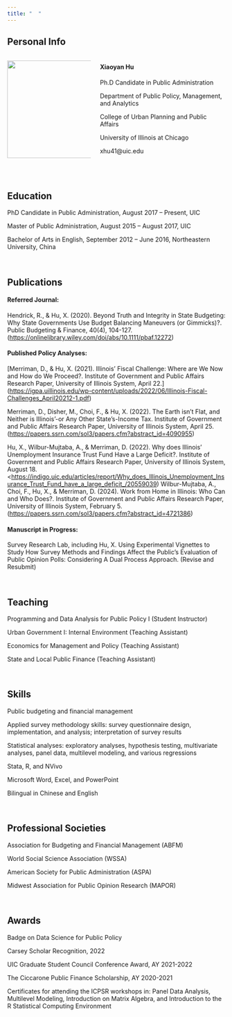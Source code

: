 ```yaml
---
title: "  "
---
```


## **Personal Info**

::: columns
::: {.column width="40%"}
![](photoxh_9842.jpg){width="225"}
:::

::: {.column width="60%"}
#### **Xiaoyan Hu**

<div>

Ph.D Candidate in Public Administration

Department of Public Policy, Management, and Analytics

College of Urban Planning and Public Affairs

University of Illinois at Chicago

xhu41\@uic.edu

</div>
:::
:::

\

## **Education**

PhD Candidate in Public Administration, August 2017 – Present, UIC

Master of Public Administration, August 2015 – August 2017, UIC

Bachelor of Arts in English, September 2012 – June 2016, Northeastern University, China

\

## **Publications**

#### Referred Journal:

Hendrick, R., & Hu, X. (2020). Beyond Truth and Integrity in State Budgeting: Why State Governments Use Budget Balancing Maneuvers (or Gimmicks)?. Public Budgeting & Finance, 40(4), 104-127. (<https://onlinelibrary.wiley.com/doi/abs/10.1111/pbaf.12272>)

#### Published Policy Analyses:

[Merriman, D., & Hu, X. (2021). Illinois’ Fiscal Challenge: Where are We Now and How do We Proceed?. Institute of Government and Public Affairs Research Paper, University of Illinois System, April 22.]
(<https://igpa.uillinois.edu/wp-content/uploads/2022/06/Illinois-Fiscal-Challenges_April20212-1.pdf>)

Merriman, D., Disher, M., Choi, F., & Hu, X. (2022). The Earth isn't Flat, and Neither is Illinois'-or Any Other State's-Income Tax. Institute of Government and Public Affairs Research Paper, University of Illinois System, April 25. (<https://papers.ssrn.com/sol3/papers.cfm?abstract_id=4090955>)

Hu, X., Wilbur-Mujtaba, A., & Merriman, D. (2022). Why does Illinois' Unemployment Insurance Trust Fund Have a Large Deficit?. Institute of Government and Public Affairs Research Paper, University of Illinois System, August 18.
<<https://indigo.uic.edu/articles/report/Why_does_Illinois_Unemployment_Insurance_Trust_Fund_have_a_large_deficit_/20559039>)
Wilbur-Mujtaba, A., Choi, F., Hu, X., & Merriman, D. (2024). Work from Home in Illinois: Who Can and Who Does?. Institute of Government and Public Affairs Research Paper, University of Illinois System, February 5. (<https://papers.ssrn.com/sol3/papers.cfm?abstract_id=4721386>)

#### Manuscript in Progress:

Survey Research Lab, including Hu, X. Using Experimental Vignettes to Study How Survey Methods and Findings Affect the Public’s Evaluation of Public Opinion Polls: Considering A Dual Process Approach. (Revise and Resubmit)

\

## **Teaching**

Programming and Data Analysis for Public Policy I (Student Instructor)

Urban Government I: Internal Environment (Teaching Assistant)

Economics for Management and Policy (Teaching Assistant)

State and Local Public Finance (Teaching Assistant)

\

## **Skills**

Public budgeting and financial management

Applied survey methodology skills: survey questionnaire design, implementation, and analysis; interpretation of survey results

Statistical analyses: exploratory analyses, hypothesis testing, multivariate analyses, panel data, multilevel modeling, and various regressions

Stata, R, and NVivo

Microsoft Word, Excel, and PowerPoint

Bilingual in Chinese and English

\

## **Professional Societies**

Association for Budgeting and Financial Management (ABFM)

World Social Science Association (WSSA)

American Society for Public Administration (ASPA)

Midwest Association for Public Opinion Research (MAPOR)

\

## **Awards**

Badge on Data Science for Public Policy

Carsey Scholar Recognition, 2022

UIC Graduate Student Council Conference Award, AY 2021-2022

The Ciccarone Public Finance Scholarship, AY 2020-2021

Certificates for attending the ICPSR workshops in: Panel Data Analysis, Multilevel Modeling, Introduction on Matrix Algebra, and Introduction to the R Statistical Computing Environment
